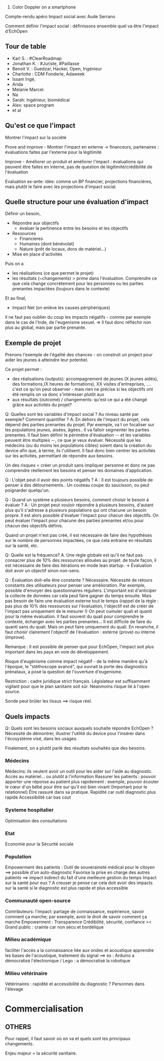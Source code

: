 # Color Doppler on a smartphone

Compte-rendu apéro Impact social avec Aude Serrano

Comment définir l'impact social : définissons ensemble quel va être l'impact d'EchOpen

== Tour de table ==
* Karl S. : #ClearRoadmap
* Jonathan K. : #Juriste, #Paillasse
* Benoit V. : Guedzar, Hacker, Open, Ingénieur
* Charlotte : CDM Fonderie, Adaweek
* Issam Ingé,
* Arida
* Melanie Marcel: 
* Na 
* Sarah: Ingénieur, biomédical
* Alex: space program
*et al

==  Qu'est ce que l'impact ==
Montrer l'impact sur la société

Prove and improve 
- Montrer l'impact en externe -> financeurs, partenaires : évaluations faites par l'externe pour la légitimité

Improve 
- Améliorer un produit et améliorer l'impact : évaluations qui peuvent être faites en interne, pas de question de légitimité/crédibilité de l'évaluation

Evaluation ex-ante: idée: comme un BP financier, projections financières, mais plutôt le faire avec les projections d'impact social. 

== Quelle structure pour une évaluation d'impact ==

Définir un besoin,
*Répondre aux objectifs 
** évaluer la pertinence entre les besoins et les objectifs
* Ressources
** Financieres
** Humaines (dont bénévolat)
** Nature (prêt de locaux, dons de matériel...)
* Mise en place d'activités
Puis on a
* les réalisations  (ce que permet le projet)
* les résultats (~changements) > prime dans l'évaluation. Comprendre ce que cela change concrètement pour les personnes ou les parties prenantes impactées  (toujours dans le contexte)
Et au final,  
* Impact Net (on enlève les causes périphériques)


Il ne faut pas oublier du coup les impacts négatifs - comme par exemple dans le cas de l'Inde, de l'eugenisme sexuel.
=> Il faut donc réfléchir non plus au global, mais par partie prenante.

== Exemple de projet ==
Prenons l'exemple de l'égalité des chances - on construit un project pour aider les jeunes à atteindre leur potentiel.

Ce projet permet :
*des réalisations (outputs): accompagnement de jeunes (X jeunes aidés), des formations,(X heures de formations), XX visites d'entreprises, .... c'est ce qu'on peut observer - mais rien ne précise si les objectifs ont été remplis on va donc s'intéresser plutôt aux
*aux résultats (outcome) / changements: qu'est ce qui a été changé grâce aux activités du projet?

Q: Quelles sont les variables d'impact social ? Au niveau santé par exemple? Comment quantifier ?
A: En dehors de l'impact du projet, cela dépend des parties prenantes du projet. Par exemple, va t on focaliser sur les populations jeunes, aisées, âgées.. Il va falloir segmenter les parties prenantes.
Il faut bien définir le périmètre d'évaluation -- et les variables peuvent être multiples --, ce que je veux évaluer.
Nécessité que les médecins (ou du moins les populations cibles) soient dans la création du device afin que, à terme, ils l'utilisent. Il faut donc bien centrer les activités sur les activités, permettant de répondre aux besoins.

Un des risques = créer un produit sans impliquer personne et donc ne pas comprendre réellement les besoins et penser les domaines d'application.

Q : L'objet peut-il avoir des points négatifs ? 
A : Il est toujours possible de penser à des détournements.. Un couteau coupe du saucisson, ou peut poignarder quelqu'un.

Q : Quand un système a plusieurs besoins, comment choisir le besoin à évaluer ?
A : Un projet peut vouloir répondre à plusieurs besoins, d'autant plus qu'il s'adresse à plusieurs populations qui ont chacune un besoin propre. Il est alors possible d'évaluer l'impact pour chacun des objectifs. On peut évaluer l'impact pour chacune des parties prenantes et/ou pour chacun des objectifs définis.


Quand un projet n'est pas créé, il est nécessaire de faire des hypothèses sur le nombre de personnes impactées, ce que cela entraine en résultats sur la santé, etc.

Q: Quelle est la fréquence?  
A. Une règle globale est qu'il ne faut pas consacrer plus de 10% des ressources allouées au projet: de toute façon, il est nécessaire de faire des itérations en mode lean startup.
-> Évaluation doit avoir un objectif sinon non-sens.

Q : Évaluation doit-elle être constante ?
Nécessaire. Nécessité de retours constants des utilisateurs pour penser une amélioration.
Par exemple, possible d'envoyer des questionnaires réguliers. L'important est d'anticiper la collecte de données car cela peut faire gagner du temps ensuite. Mais pas besoin de faire une évaluation externe tout le temps (rappel de la règle : pas plus de 10% des ressources sur l'évaluation, l'objectif est de créer de l'impact pas uniquement de le mesurer !)
On peut cumuler quali et quanti pour la même évaluation. Il faut souvent du quali pour comprendre le contexte, échanger avec les parties prenantes... Il est difficile de faire du quanti sans du quali. Mais on peut faire uniquement du quali.
En revanche, il faut choisir clairement l'objectif de l'évaluation : externe (prove) ou interne (improve).

Remarque : 
Il est possible de penser que pour EchOpen, l'impact soit plus important dans les pays en voie de développement.

Risque d'eugénisme comme impact négatif - de la même manière qu'à l'époque, le "stéthoscope avancé", qui ouvrait la porte des diagnostics prénataux, a posé la question de l'ouverture d'eugenisme.

Restriction : cadre juridique strict français. Législateur est suffisamment vigilant pour que le plan sanitaire soit sûr.
Néanmoins risque lié à l'open source.

Sonde peut brûler les tissus ==> risque réel.

== Quels impacts ==

Q:  Quels sont les besoins sociaux auxquels souhaite répondre EchOpen ?
Nécessité de démontrer, illustrer l'utilité du device pour l'insérer dans l'écosystème visé, dans les usages.

Finalement, on a plutôt parlé des résultats souhaités que des besoins.

=== Médecins ===
Médecins: ils veulent avoir un outil pour les aider sur l'aide au diagnostic.
Accès au matériel... ou plutôt à l'information
Rassurer les patients : pouvoir apporter une réponse au patient plus rapidement : exemple, pouvoir écouter le cœur d'un bébé pour être sur qu'il est bien vivant (Important pour le relationnel) 
Être rassuré dans sa pratique.
Rapidité car outil diagnostic plus rapide
Accessibilité car bas cout

=== Systeme hospitalier ===
Optimisation des consultations

=== Etat  ===
Economie pour la Sécurité sociale

=== Population ===
Empowerment des patients : Outil de souveraineté médical pour le citoyen ==> possible d'un auto-diagnostic
Favorise la prise en charge des autres patients ==> impact indirect du fait d'une meilleure gestion du temps
Impact sur la santé pour eux ? A creuser je pense car cela doit avoir des impacts sur la santé si le diagnostic est plus rapide et plus accessible

=== Communauté open-source ===
Contributeurs: l'impact: partage de connaissance, expérience, 
savoir comment ça marche; par exemple, avoir le droit de savoir comment ça marche
Empowerment : Transparence
Crédibilité, sécurité, confiance >< Grand public : crainte car non sécu et bordélique

=== Milieu académique ===
faciliter l'accès a la connaissance liée aux ondes et acoustique
apprendre les bases de l'acoustique, traitement du signal ==> ex : Arduino a démocratisé l'électronique / Lego : a démocratisé la robotique

=== Milieu vétérinaire ===
Vétérinaires : rapidité et accessibilité du diagnostic ?  
Personnes dans l'élevage

= Commercialisation =


== OTHERS ==

Pour rappel, il faut savoir où on va et quels sont les principaux changements.

Enjeu majeur = la sécurité sanitaire.
